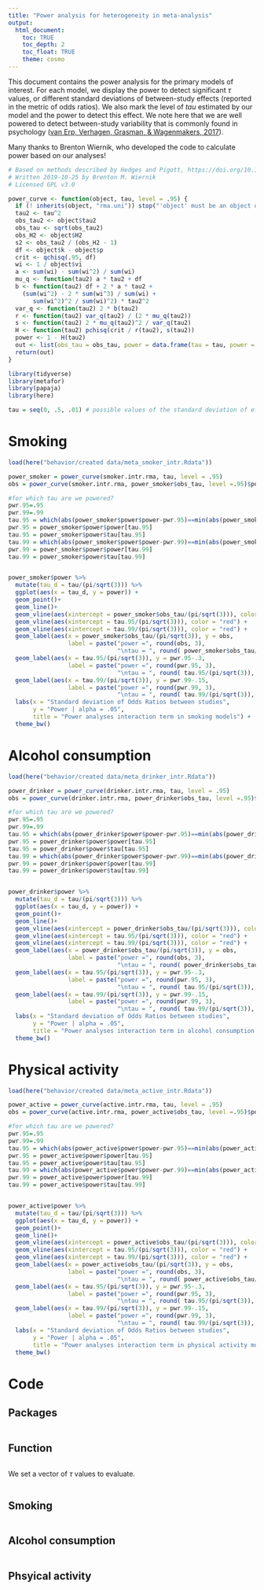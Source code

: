 ```yaml
---
title: "Power analysis for heterogeneity in meta-analysis"
output: 
  html_document:
    toc: TRUE
    toc_depth: 2
    toc_float: TRUE
    theme: cosmo
---
```


This document contains the power analysis for the primary models of interest. For each model, we display the power to detect significant $\tau$ values, or different standard deviations of between-study effects (reported in the metric of odds ratios). We also mark the level of $tau$ estimated by our model and the power to detect this effect. We note here that we are well powered to detect between-study variability that is commonly found in psychology ([van Erp, Verhagen, Grasman, & Wagenmakers, 2017](https://openpsychologydata.metajnl.com/articles/10.5334/jopd.33/)).

Many thanks to Brenton Wiernik, who developed the code to calculate power based on our analyses!

```r
# Based on methods described by Hedges and Pigott, https://doi.org/10.1037/1082-989X.9.4.426, p. 438
# Written 2019-10-25 by Brenton M. Wiernik
# Licensed GPL v3.0

power_curve <- function(object, tau, level = .95) {
  if (! inherits(object, "rma.uni")) stop("'object' must be an object of class 'rma.uni'")
  tau2 <- tau^2
  obs_tau2 <- object$tau2
  obs_tau <- sqrt(obs_tau2)
  obs_H2 <- object$H2
  s2 <- obs_tau2 / (obs_H2 - 1)
  df <- object$k - object$p
  crit <- qchisq(.95, df)
  wi <- 1 / object$vi
  a <- sum(wi) - sum(wi^2) / sum(wi)
  mu_q <- function(tau2) a * tau2 + df
  b <- function(tau2) df + 2 * a * tau2 + 
    (sum(wi^2) - 2 * sum(wi^3) / sum(wi) + 
       sum(wi^2)^2 / sum(wi)^2) * tau2^2
  var_q <- function(tau2) 2 * b(tau2)
  r <- function(tau2) var_q(tau2) / (2 * mu_q(tau2))
  s <- function(tau2) 2 * mu_q(tau2)^2 / var_q(tau2)
  H <- function(tau2) pchisq(crit / r(tau2), s(tau2))
  power <- 1 - H(tau2)
  out <- list(obs_tau = obs_tau, power = data.frame(tau = tau, power = power))
  return(out)
}
```

```r
library(tidyverse)
library(metafor)
library(papaja)
library(here)
```

```r
tau = seq(0, .5, .01) # possible values of the standard deviation of effect sizes
```

# Smoking

```r
load(here("behavior/created data/meta_smoker_intr.Rdata"))

power_smoker = power_curve(smoker.intr.rma, tau, level = .95)
obs = power_curve(smoker.intr.rma, power_smoker$obs_tau, level =.95)$power[1,2]

#for which tau are we powered?
pwr.95=.95
pwr.99=.99
tau.95 = which(abs(power_smoker$power$power-pwr.95)==min(abs(power_smoker$power$power-pwr.95)))
pwr.95 = power_smoker$power$power[tau.95]
tau.95 = power_smoker$power$tau[tau.95]
tau.99 = which(abs(power_smoker$power$power-pwr.99)==min(abs(power_smoker$power$power-pwr.99)))
pwr.99 = power_smoker$power$power[tau.99]
tau.99 = power_smoker$power$tau[tau.99]


power_smoker$power %>%
  mutate(tau_d = tau/(pi/sqrt(3))) %>%
  ggplot(aes(x = tau_d, y = power)) +
  geom_point()+
  geom_line()+
  geom_vline(aes(xintercept = power_smoker$obs_tau/(pi/sqrt(3))), color = "red") +
  geom_vline(aes(xintercept = tau.95/(pi/sqrt(3))), color = "red") +
  geom_vline(aes(xintercept = tau.99/(pi/sqrt(3))), color = "red") +
  geom_label(aes(x = power_smoker$obs_tau/(pi/sqrt(3)), y = obs, 
                 label = paste("power =", round(obs, 3), 
                               "\ntau = ", round( power_smoker$obs_tau/(pi/sqrt(3)), 3))), hjust = "inward")+
  geom_label(aes(x = tau.95/(pi/sqrt(3)), y = pwr.95-.3, 
                 label = paste("power =", round(pwr.95, 3), 
                               "\ntau = ", round( tau.95/(pi/sqrt(3)), 3))), hjust = "inward")+
  geom_label(aes(x = tau.99/(pi/sqrt(3)), y = pwr.99-.15, 
                 label = paste("power =", round(pwr.99, 3), 
                               "\ntau = ", round( tau.99/(pi/sqrt(3)), 3))), hjust = "inward")+
  labs(x = "Standard deviation of Odds Ratios between studies", 
       y = "Power | alpha = .05",
       title = "Power analyses interaction term in smoking models") +
  theme_bw()
```

# Alcohol consumption

```r
load(here("behavior/created data/meta_drinker_intr.Rdata"))

power_drinker = power_curve(drinker.intr.rma, tau, level = .95)
obs = power_curve(drinker.intr.rma, power_drinker$obs_tau, level =.95)$power[1,2]

#for which tau are we powered?
pwr.95=.95
pwr.99=.99
tau.95 = which(abs(power_drinker$power$power-pwr.95)==min(abs(power_drinker$power$power-pwr.95)))
pwr.95 = power_drinker$power$power[tau.95]
tau.95 = power_drinker$power$tau[tau.95]
tau.99 = which(abs(power_drinker$power$power-pwr.99)==min(abs(power_drinker$power$power-pwr.99)))
pwr.99 = power_drinker$power$power[tau.99]
tau.99 = power_drinker$power$tau[tau.99]


power_drinker$power %>%
  mutate(tau_d = tau/(pi/sqrt(3))) %>%
  ggplot(aes(x = tau_d, y = power)) +
  geom_point()+
  geom_line()+
  geom_vline(aes(xintercept = power_drinker$obs_tau/(pi/sqrt(3))), color = "red") +
  geom_vline(aes(xintercept = tau.95/(pi/sqrt(3))), color = "red") +
  geom_vline(aes(xintercept = tau.99/(pi/sqrt(3))), color = "red") +
  geom_label(aes(x = power_drinker$obs_tau/(pi/sqrt(3)), y = obs, 
                 label = paste("power =", round(obs, 3), 
                               "\ntau = ", round( power_drinker$obs_tau/(pi/sqrt(3)), 3))), hjust = "inward")+
  geom_label(aes(x = tau.95/(pi/sqrt(3)), y = pwr.95-.3, 
                 label = paste("power =", round(pwr.95, 3), 
                               "\ntau = ", round( tau.95/(pi/sqrt(3)), 3))), hjust = "inward")+
  geom_label(aes(x = tau.99/(pi/sqrt(3)), y = pwr.99-.15, 
                 label = paste("power =", round(pwr.99, 3), 
                               "\ntau = ", round( tau.99/(pi/sqrt(3)), 3))), hjust = "inward")+
  labs(x = "Standard deviation of Odds Ratios between studies", 
       y = "Power | alpha = .05",
       title = "Power analyses interaction term in alcohol consumption models") +
  theme_bw()
```

# Physical activity

```r
load(here("behavior/created data/meta_active_intr.Rdata"))

power_active = power_curve(active.intr.rma, tau, level = .95)
obs = power_curve(active.intr.rma, power_active$obs_tau, level =.95)$power[1,2]

#for which tau are we powered?
pwr.95=.95
pwr.99=.99
tau.95 = which(abs(power_active$power$power-pwr.95)==min(abs(power_active$power$power-pwr.95)))
pwr.95 = power_active$power$power[tau.95]
tau.95 = power_active$power$tau[tau.95]
tau.99 = which(abs(power_active$power$power-pwr.99)==min(abs(power_active$power$power-pwr.99)))
pwr.99 = power_active$power$power[tau.99]
tau.99 = power_active$power$tau[tau.99]


power_active$power %>%
  mutate(tau_d = tau/(pi/sqrt(3))) %>%
  ggplot(aes(x = tau_d, y = power)) +
  geom_point()+
  geom_line()+
  geom_vline(aes(xintercept = power_active$obs_tau/(pi/sqrt(3))), color = "red") +
  geom_vline(aes(xintercept = tau.95/(pi/sqrt(3))), color = "red") +
  geom_vline(aes(xintercept = tau.99/(pi/sqrt(3))), color = "red") +
  geom_label(aes(x = power_active$obs_tau/(pi/sqrt(3)), y = obs, 
                 label = paste("power =", round(obs, 3), 
                               "\ntau = ", round( power_active$obs_tau/(pi/sqrt(3)), 3))), hjust = "inward")+
  geom_label(aes(x = tau.95/(pi/sqrt(3)), y = pwr.95-.3, 
                 label = paste("power =", round(pwr.95, 3), 
                               "\ntau = ", round( tau.95/(pi/sqrt(3)), 3))), hjust = "inward")+
  geom_label(aes(x = tau.99/(pi/sqrt(3)), y = pwr.99-.15, 
                 label = paste("power =", round(pwr.99, 3), 
                               "\ntau = ", round( tau.99/(pi/sqrt(3)), 3))), hjust = "inward")+
  labs(x = "Standard deviation of Odds Ratios between studies", 
       y = "Power | alpha = .05",
       title = "Power analyses interaction term in physical activity models") +
  theme_bw()
```

# Code

## Packages

```r
```

## Function

```r
```

We set a vector of $\tau$ values to evaluate.

```r
```

## Smoking

```r
```

## Alcohol consumption

```r
```

## Phsyical activity

```r
```
